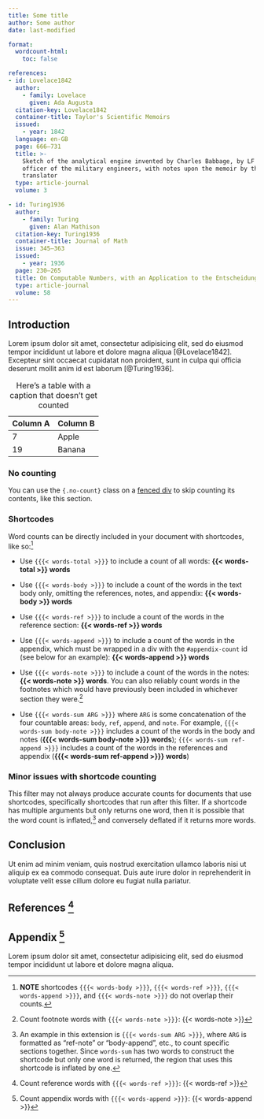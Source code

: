 ```yaml
---
title: Some title
author: Some author
date: last-modified

format:
  wordcount-html: 
    toc: false

references:
- id: Lovelace1842
  author:
    - family: Lovelace
      given: Ada Augusta
  citation-key: Lovelace1842
  container-title: Taylor's Scientific Memoirs
  issued:
    - year: 1842
  language: en-GB
  page: 666–731
  title: >-
    Sketch of the analytical engine invented by Charles Babbage, by LF Menabrea,
    officer of the military engineers, with notes upon the memoir by the
    translator
  type: article-journal
  volume: 3

- id: Turing1936
  author:
    - family: Turing
      given: Alan Mathison
  citation-key: Turing1936
  container-title: Journal of Math
  issue: 345–363
  issued:
    - year: 1936
  page: 230–265
  title: On Computable Numbers, with an Application to the Entscheidungsproblem
  type: article-journal
  volume: 58
---
```


## Introduction

Lorem ipsum dolor sit amet, consectetur adipisicing elit, sed do eiusmod tempor incididunt ut labore et dolore magna aliqua [@Lovelace1842]. Excepteur sint occaecat cupidatat non proident, sunt in culpa qui officia deserunt mollit anim id est laborum [@Turing1936].


| Column A | Column B |
|----------|----------|
| 7        | Apple    |
| 19       | Banana   |

: Here's a table with a caption that doesn't get counted

::: {.no-count}

### No counting

You can use the `{.no-count}` class on a [fenced div](https://quarto.org/docs/authoring/markdown-basics.html#sec-divs-and-spans) to skip counting its contents, like this section.

::: 

### Shortcodes

Word counts can be directly included in your document with shortcodes, like so:[^1]

- Use `{{{< words-total >}}}` to include a count of all words: **{{< words-total >}} words**

- Use `{{{< words-body >}}}` to include a count of the words in the text body only, omitting the references, notes, and appendix: **{{< words-body >}} words**

- Use `{{{< words-ref >}}}` to include a count of the words in the reference section: **{{< words-ref >}} words**

- Use `{{{< words-append >}}}` to include a count of the words in the appendix, which must be wrapped in a div with the `#appendix-count` id (see below for an example): **{{< words-append >}} words**

- Use `{{{< words-note >}}}` to include a count of the words in the notes: **{{< words-note >}} words**. You can also reliably count words in the footnotes which would have previously been included in whichever section they were.[^2]

- Use `{{{< words-sum ARG >}}}` where `ARG` is some concatenation of the four countable areas: `body`, `ref`, `append`, and `note`. For example, `{{{< words-sum body-note >}}}` includes a count of the words in the body and notes (**{{{< words-sum body-note >}}} words**); `{{{< words-sum ref-append >}}}` includes a count of the words in the references and appendix (**{{{< words-sum ref-append >}}} words**)

[^1]: **NOTE** shortcodes `{{{< words-body >}}}`, `{{{< words-ref >}}}`, `{{{< words-append >}}}`, and `{{{< words-note >}}}` do not overlap their counts.

[^2]: Count footnote words with `{{{< words-note >}}}`: {{< words-note >}}


### Minor issues with shortcode counting

This filter may not always produce accurate counts for documents that use shortcodes, specifically shortcodes that run after this filter. If a shortcode has multiple arguments but only returns one word, then it is possible that the word count is inflated,[^3] and conversely deflated if it returns more words.

[^3]: An example in this extension is `{{{< words-sum ARG >}}}`, where `ARG` is formatted as "ref-note" or "body-append", etc., to count specific sections together. Since `words-sum` has two words to construct the shortcode but only one word is returned, the region that uses this shortcode is inflated by one.


## Conclusion

Ut enim ad minim veniam, quis nostrud exercitation ullamco laboris nisi ut aliquip ex ea commodo consequat. Duis aute irure dolor in reprehenderit in voluptate velit esse cillum dolore eu fugiat nulla pariatur.


## References [^4]

[^4]: Count reference words with `{{{< words-ref >}}}`: {{< words-ref >}}

::: {#refs}
:::


::: {#appendix-count}
## Appendix [^5] {.appendix}

Lorem ipsum dolor sit amet, consectetur adipisicing elit, sed do eiusmod tempor incididunt ut labore et dolore magna aliqua.
:::

[^5]: Count appendix words with `{{{< words-append >}}}`: {{< words-append >}}
